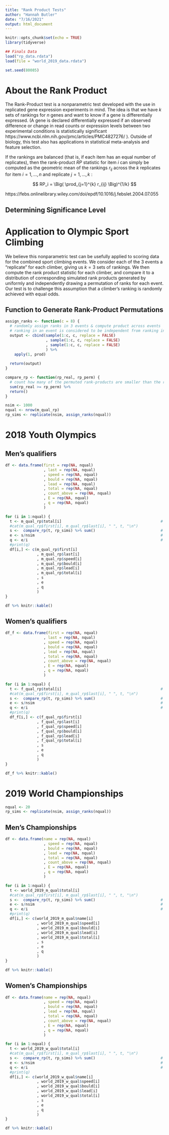 ```yaml
---
title: "Rank Product Tests"
author: "Hannah Butler"
date: "7/16/2021"
output: html_document
---
```


```r
knitr::opts_chunk$set(echo = TRUE)
library(tidyverse)

## Finals Data
load("rp_data.rdata")
load(file = "world_2019_data.rdata")

set.seed(80085)
```

# About the Rank Product 
The Rank-Product test is a nonparametric test developed with the use in replicated gene expression experiments in mind. The idea is that we have $k$ sets of rankings for $n$ genes and want to know if a gene is differentially expressed. (A gene is declared differentially expressed if an observed difference or change in read counts or expression levels between two experimental conditions is statistically significant https://www.ncbi.nlm.nih.gov/pmc/articles/PMC4827276/ ). Outside of biology, this test also has applications in statistical meta-analysis and feature selection.

If the rankings are balanced (that is, if each item has an equal number of replicates), then the rank-product $RP$ statistic for item $i$ can simply be computed as the geometric mean of the rankings $r_{ij}$ across the $k$ replicates for item $i = 1, \dots, n$ and replicate $j = 1,\dots, k$ :

$$ RP_i = \Big( \prod_{j=1}^{k} r_{ij} \Big)^{1/k} $$

https://febs.onlinelibrary.wiley.com/doi/epdf/10.1016/j.febslet.2004.07.055

## Determining Significance Level

# Application to Olympic Sport Climbing
We believe this nonparametric test can be usefully applied to scoring data for the combined sport climbing events. We consider each of the 3 events a "replicate" for each climber, giving us $k=3$ sets of rankings. We then compute the rank product statistic for each climber, and compare it to a distribution of corresponding simulated rank products generated by uniformly and independently drawing a permutation of ranks for each event. Our test is to challenge this assumption that a climber's ranking is randomly achieved with equal odds.

## Function to Generate Rank-Product Permutations
```r
assign_ranks <- function(c = 8) {
  # randomly assign ranks in 3 events & compute product across events
  # ranking in an event is considered to be independent from ranking in another event
  output <- cbind(sample(1:c, c, replace = FALSE)
                  , sample(1:c, c, replace = FALSE)
                  , sample(1:c, c, replace = FALSE)
                  ) %>%
    apply(1, prod)
  
  return(output)
}

compare_rp <- function(rp_real, rp_perm) {
  # count how many of the permuted rank-products are smaller than the real rank-product
  sum(rp_real >= rp_perm) %>%
  return()
}
```

```r
nsim <- 1000
nqual <- nrow(m_qual_rp)
rp_sims <- replicate(nsim, assign_ranks(nqual))
```

# 2018 Youth Olympics

## Men's qualifiers
```r
df <- data.frame(first = rep(NA, nqual)
                 , last = rep(NA, nqual)
                 , speed = rep(NA, nqual)
                 , bould = rep(NA, nqual)
                 , lead = rep(NA, nqual)
                 , total = rep(NA, nqual)
                 , count_above = rep(NA, nqual)
                 , E = rep(NA, nqual)
                 , q = rep(NA, nqual)
                 )

for (i in 1:nqual) {
  t <- m_qual_rp$total[i]                                            # experimental/real score
  #cat(m_qual_rp$first[i], m_qual_rp$last[i], " ", t, "\n")
  s <-  compare_rp(t, rp_sims) %>% sum()                             # count which simulated rp values <= real rp
  e <- s/nsim                                                        # avg expected value
  q <- e/i                                                           # q value (false discovery rate)
  #print(q)
  df[i,] <- c(m_qual_rp$first[i]
              , m_qual_rp$last[i]
              , m_qual_rp$speed[i]
              , m_qual_rp$bould[i]
              , m_qual_rp$lead[i]
              , m_qual_rp$total[i]
              , s
              , e
              , q
              )
}

df %>% knitr::kable()
```

## Women's qualifiers
```r
df_f <- data.frame(first = rep(NA, nqual)
                 , last = rep(NA, nqual)
                 , speed = rep(NA, nqual)
                 , bould = rep(NA, nqual)
                 , lead = rep(NA, nqual)
                 , total = rep(NA, nqual)
                 , count_above = rep(NA, nqual)
                 , E = rep(NA, nqual)
                 , q = rep(NA, nqual)
                 )

for (i in 1:nqual) {
  t <- f_qual_rp$total[i]                                            # experimental/real score
  #cat(m_qual_rp$first[i], m_qual_rp$last[i], " ", t, "\n")
  s <-  compare_rp(t, rp_sims) %>% sum()                             # count which simulated rp values <= real rp
  e <- s/nsim                                                        # avg expected value
  q <- e/i                                                           # q value (false discovery rate)
  #print(q)
  df_f[i,] <- c(f_qual_rp$first[i]
              , f_qual_rp$last[i]
              , f_qual_rp$speed[i]
              , f_qual_rp$bould[i]
              , f_qual_rp$lead[i]
              , f_qual_rp$total[i]
              , s
              , e
              , q
              )
}

df_f %>% knitr::kable()
```


# 2019 World Championships

```r
nqual <- 20
rp_sims <- replicate(nsim, assign_ranks(nqual))
```

## Men's Championships
```r
df <- data.frame(name = rep(NA, nqual)
                 , speed = rep(NA, nqual)
                 , bould = rep(NA, nqual)
                 , lead = rep(NA, nqual)
                 , total = rep(NA, nqual)
                 , count_above = rep(NA, nqual)
                 , E = rep(NA, nqual)
                 , q = rep(NA, nqual)
                 )

for (i in 1:nqual) {
  t <- world_2019_m_qual$total[i]                                            # experimental/real score
  #cat(m_qual_rp$first[i], m_qual_rp$last[i], " ", t, "\n")
  s <-  compare_rp(t, rp_sims) %>% sum()                             # count which simulated rp values <= real rp
  e <- s/nsim                                                        # avg expected value
  q <- e/i                                                           # q value (false discovery rate)
  #print(q)
  df[i,] <- c(world_2019_m_qual$name[i]
              , world_2019_m_qual$speed[i]
              , world_2019_m_qual$bould[i]
              , world_2019_m_qual$lead[i]
              , world_2019_m_qual$total[i]
              , s
              , e
              , q
              )
}

df %>% knitr::kable()
```

## Women's Championships
```r
df <- data.frame(name = rep(NA, nqual)
                 , speed = rep(NA, nqual)
                 , bould = rep(NA, nqual)
                 , lead = rep(NA, nqual)
                 , total = rep(NA, nqual)
                 , count_above = rep(NA, nqual)
                 , E = rep(NA, nqual)
                 , q = rep(NA, nqual)
                 )

for (i in 1:nqual) {
  t <- world_2019_w_qual$total[i]                                            # experimental/real score
  #cat(m_qual_rp$first[i], m_qual_rp$last[i], " ", t, "\n")
  s <-  compare_rp(t, rp_sims) %>% sum()                             # count which simulated rp values <= real rp
  e <- s/nsim                                                        # avg expected value
  q <- e/i                                                           # q value (false discovery rate)
  #print(q)
  df[i,] <- c(world_2019_w_qual$name[i]
              , world_2019_w_qual$speed[i]
              , world_2019_w_qual$bould[i]
              , world_2019_w_qual$lead[i]
              , world_2019_w_qual$total[i]
              , s
              , e
              , q
              )
}

df %>% knitr::kable()
```